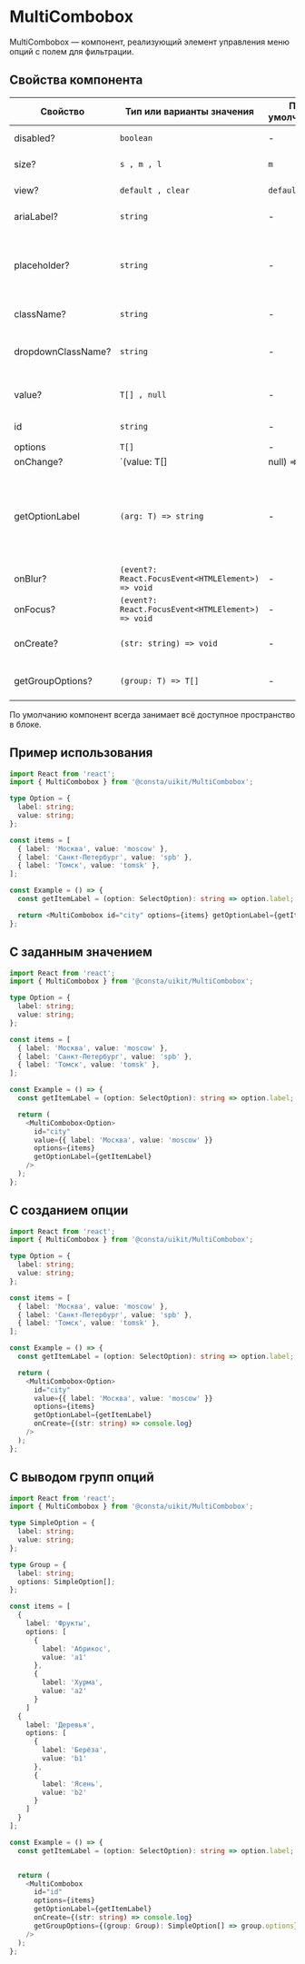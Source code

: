 
# MultiCombobox

MultiCombobox — компонент, реализующий элемент управления меню опций с полем для фильтрации.

## Cвойства компонента

| Свойство           | Тип или варианты значения                         | По умолчанию | Описание                                                                                      |
| ------------------ | ------------------------------------------------- | ------------ | --------------------------------------------------------------------------------------------- |
| disabled?          | `boolean`                                         | -            | Активность компонента                                                                         |
| size?              | `s , m , l`                                       | `m`          | Размер компонента                                                                             |
| view?              | `default , clear`                                 | `default`    | Внешний вид компонента                                                                        |
| ariaLabel?         | `string`                                          | -            | `aria` атрибут для метки                                                                      |
| placeholder?       | `string`                                          | -            | Placeholder — текст, который отобразится в качестве подсказки в пустом поле                   |
| className?         | `string`                                          | -            | Дополнительный CSS-класс                                                                      |
| dropdownClassName? | `string`                                          | -            | Дополнительный CSS-класс для выпадающего блока                                                |
| value?             | `T[] , null`                                      | -            | Значение селекта, по умолчанию `null`.                                                        |
| id                 | `string`                                          | -            | Идентификатор селекта                                                                         |
| options            | `T[]`                                             | -            | Опции                                                                                         |
| onChange?          | `(value: T[]|null) => void`                       | -            | Обработчик события изменения значения компонента                                              |
| getOptionLabel     | `(arg: T) => string`                              | -            | Функция для получения текста опции, который будет отображаться в поле для выбранного значения |
| onBlur?            | `(event?: React.FocusEvent<HTMLElement>) => void` | -            | Обработчик события `blur`                                                                     |
| onFocus?           | `(event?: React.FocusEvent<HTMLElement>) => void` | -            | Обработчик события `focus`                                                                    |
| onCreate?          | `(str: string) => void`                           | -            | Функция для создания новой опции                                                              |
| getGroupOptions?   | `(group: T) => T[]`                               | -            | Функция для получения опций из группы                                                         |

По умолчанию компонент всегда занимает всё доступное пространство в блоке.

## Пример использования

```ts
import React from 'react';
import { MultiCombobox } from '@consta/uikit/MultiCombobox';

type Option = {
  label: string;
  value: string;
};

const items = [
  { label: 'Москва', value: 'moscow' },
  { label: 'Санкт-Петербург', value: 'spb' },
  { label: 'Томск', value: 'tomsk' },
];

const Example = () => {
  const getItemLabel = (option: SelectOption): string => option.label;

  return <MultiCombobox id="city" options={items} getOptionLabel={getItemLabel} />;
};
```

## С заданным значением

```ts
import React from 'react';
import { MultiCombobox } from '@consta/uikit/MultiCombobox';

type Option = {
  label: string;
  value: string;
};

const items = [
  { label: 'Москва', value: 'moscow' },
  { label: 'Санкт-Петербург', value: 'spb' },
  { label: 'Томск', value: 'tomsk' },
];

const Example = () => {
  const getItemLabel = (option: SelectOption): string => option.label;

  return (
    <MultiCombobox<Option>
      id="city"
      value={{ label: 'Москва', value: 'moscow' }}
      options={items}
      getOptionLabel={getItemLabel}
    />
  );
};
```

## С созданием опции

```ts
import React from 'react';
import { MultiCombobox } from '@consta/uikit/MultiCombobox';

type Option = {
  label: string;
  value: string;
};

const items = [
  { label: 'Москва', value: 'moscow' },
  { label: 'Санкт-Петербург', value: 'spb' },
  { label: 'Томск', value: 'tomsk' },
];

const Example = () => {
  const getItemLabel = (option: SelectOption): string => option.label;

  return (
    <MultiCombobox<Option>
      id="city"
      value={{ label: 'Москва', value: 'moscow' }}
      options={items}
      getOptionLabel={getItemLabel}
      onCreate={(str: string) => console.log}
    />
  );
};
```

## С выводом групп опций

```ts
import React from 'react';
import { MultiCombobox } from '@consta/uikit/MultiCombobox';

type SimpleOption = {
  label: string;
  value: string;
};

type Group = {
  label: string;
  options: SimpleOption[];
};

const items = [
  {
    label: 'Фрукты',
    options: [
      {
        label: 'Абрикос',
        value: 'а1'
      },
      {
        label: 'Хурма',
        value: 'a2'
      }
    ]
  {
    label: 'Деревья',
    options: [
      {
        label: 'Берёза',
        value: 'b1'
      },
      {
        label: 'Ясень',
        value: 'b2'
      }
    ]
  }
];

const Example = () => {
  const getItemLabel = (option: SelectOption): string => option.label;


  return (
    <MultiCombobox
      id="id"
      options={items}
      getOptionLabel={getItemLabel}
      onCreate={(str: string) => console.log}
      getGroupOptions={(group: Group): SimpleOption[] => group.options}
    />
  );
};
```
